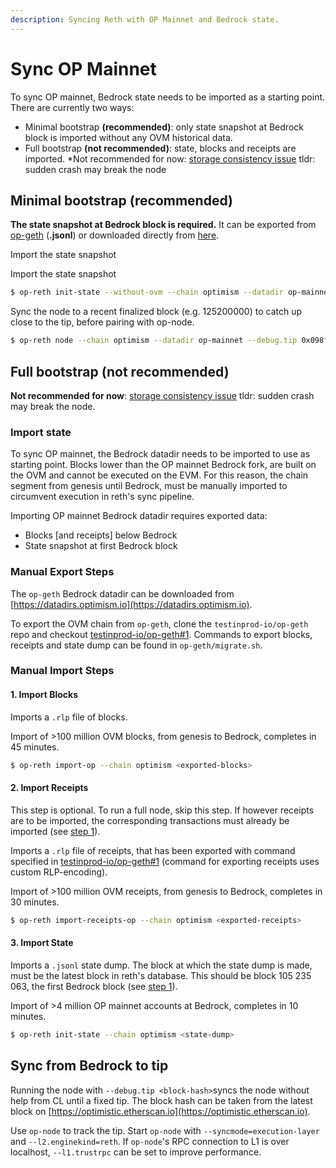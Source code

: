```yaml
---
description: Syncing Reth with OP Mainnet and Bedrock state.
---
```


# Sync OP Mainnet

To sync OP mainnet, Bedrock state needs to be imported as a starting point. There are currently two ways:

-   Minimal bootstrap **(recommended)**: only state snapshot at Bedrock block is imported without any OVM historical data.
-   Full bootstrap **(not recommended)**: state, blocks and receipts are imported. \*Not recommended for now: [storage consistency issue](https://github.com/paradigmxyz/reth/pull/11099) tldr: sudden crash may break the node

## Minimal bootstrap (recommended)

**The state snapshot at Bedrock block is required.** It can be exported from [op-geth](https://github.com/testinprod-io/op-erigon/blob/pcw109550/bedrock-db-migration/bedrock-migration#export-state) (**.jsonl**) or downloaded directly from [here](https://mega.nz/file/GdZ1xbAT#a9cBv3AqzsTGXYgX7nZc_3fl--tcBmOAIwIA5ND6kwc).

Import the state snapshot

Import the state snapshot

```sh
$ op-reth init-state --without-ovm --chain optimism --datadir op-mainnet world_trie_state.jsonl
```

Sync the node to a recent finalized block (e.g. 125200000) to catch up close to the tip, before pairing with op-node.

```sh
$ op-reth node --chain optimism --datadir op-mainnet --debug.tip 0x098f87b75c8b861c775984f9d5dbe7b70cbbbc30fc15adb03a5044de0144f2d0 # block #125200000
```

## Full bootstrap (not recommended)

**Not recommended for now**: [storage consistency issue](https://github.com/paradigmxyz/reth/pull/11099) tldr: sudden crash may break the node.

### Import state

To sync OP mainnet, the Bedrock datadir needs to be imported to use as starting point.
Blocks lower than the OP mainnet Bedrock fork, are built on the OVM and cannot be executed on the EVM.
For this reason, the chain segment from genesis until Bedrock, must be manually imported to circumvent
execution in reth's sync pipeline.

Importing OP mainnet Bedrock datadir requires exported data:

-   Blocks [and receipts] below Bedrock
-   State snapshot at first Bedrock block

### Manual Export Steps

The `op-geth` Bedrock datadir can be downloaded from [https://datadirs.optimism.io](https://datadirs.optimism.io).

To export the OVM chain from `op-geth`, clone the `testinprod-io/op-geth` repo and checkout
[testinprod-io/op-geth#1](https://github.com/testinprod-io/op-geth/pull/1). Commands to export blocks, receipts and state dump can be
found in `op-geth/migrate.sh`.

### Manual Import Steps

#### 1. Import Blocks

Imports a `.rlp` file of blocks.

Import of >100 million OVM blocks, from genesis to Bedrock, completes in 45 minutes.

```bash
$ op-reth import-op --chain optimism <exported-blocks>
```

#### 2. Import Receipts

This step is optional. To run a full node, skip this step. If however receipts are to be imported, the
corresponding transactions must already be imported (see [step 1](#1-import-blocks)).

Imports a `.rlp` file of receipts, that has been exported with command specified in
[testinprod-io/op-geth#1](https://github.com/testinprod-io/op-geth/pull/1) (command for exporting receipts uses custom RLP-encoding).

Import of >100 million OVM receipts, from genesis to Bedrock, completes in 30 minutes.

```bash
$ op-reth import-receipts-op --chain optimism <exported-receipts>
```

#### 3. Import State

Imports a `.jsonl` state dump. The block at which the state dump is made, must be the latest block in
reth's database. This should be block 105 235 063, the first Bedrock block (see [step 1](#1-import-blocks)).

Import of >4 million OP mainnet accounts at Bedrock, completes in 10 minutes.

```bash
$ op-reth init-state --chain optimism <state-dump>
```

## Sync from Bedrock to tip

Running the node with `--debug.tip <block-hash>`syncs the node without help from CL until a fixed tip. The
block hash can be taken from the latest block on [https://optimistic.etherscan.io](https://optimistic.etherscan.io).

Use `op-node` to track the tip. Start `op-node` with `--syncmode=execution-layer` and `--l2.enginekind=reth`. If `op-node`'s RPC
connection to L1 is over localhost, `--l1.trustrpc` can be set to improve performance.
